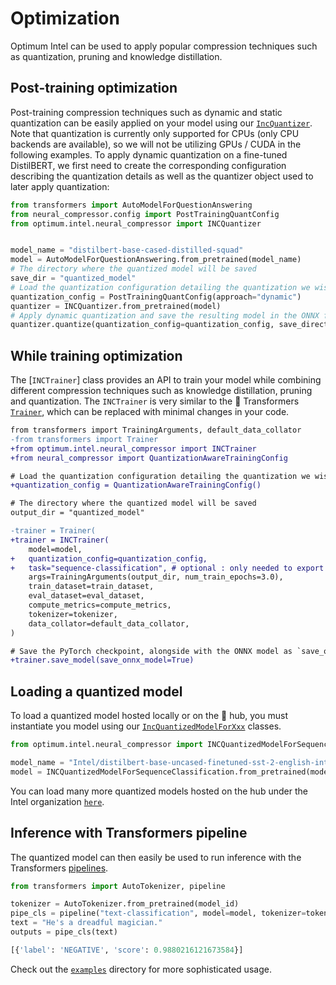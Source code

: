 <!--Copyright 2022 The HuggingFace Team. All rights reserved.

Licensed under the Apache License, Version 2.0 (the "License"); you may not use this file except in compliance with
the License. You may obtain a copy of the License at

http://www.apache.org/licenses/LICENSE-2.0

Unless required by applicable law or agreed to in writing, software distributed under the License is distributed on
an "AS IS" BASIS, WITHOUT WARRANTIES OR CONDITIONS OF ANY KIND, either express or implied. See the License for the
specific language governing permissions and limitations under the License.
-->

# Optimization

Optimum Intel can be used to apply popular compression techniques such as quantization, pruning and knowledge distillation. 

## Post-training optimization

Post-training compression techniques such as dynamic and static quantization can be easily applied on your model using our [`IncQuantizer`](https://huggingface.co/docs/optimum/intel_optimization#optimum.intel.neural_compressor.IncQuantizer).
Note that quantization is currently only supported for CPUs (only CPU backends are available), so we will not be utilizing GPUs / CUDA in the following examples.
To apply dynamic quantization on a fine-tuned DistilBERT, we first need to create the corresponding configuration describing the quantization details as well as the quantizer object used to later apply quantization:

```python
from transformers import AutoModelForQuestionAnswering
from neural_compressor.config import PostTrainingQuantConfig
from optimum.intel.neural_compressor import INCQuantizer


model_name = "distilbert-base-cased-distilled-squad"
model = AutoModelForQuestionAnswering.from_pretrained(model_name)
# The directory where the quantized model will be saved
save_dir = "quantized_model"
# Load the quantization configuration detailing the quantization we wish to apply
quantization_config = PostTrainingQuantConfig(approach="dynamic")
quantizer = INCQuantizer.from_pretrained(model)
# Apply dynamic quantization and save the resulting model in the ONNX format
quantizer.quantize(quantization_config=quantization_config, save_directory=save_dir, save_onnx_model=True)
```


## While training optimization

The [`INCTrainer`] class provides an API to train your model while combining different compression techniques such as knowledge distillation, pruning and quantization.
The `INCTrainer` is very similar to the 🤗 Transformers [`Trainer`](https://huggingface.co/docs/transformers/main/en/main_classes/trainer#trainer), which can be replaced with minimal changes in your code.

```diff
from transformers import TrainingArguments, default_data_collator
-from transformers import Trainer
+from optimum.intel.neural_compressor import INCTrainer
+from neural_compressor import QuantizationAwareTrainingConfig

# Load the quantization configuration detailing the quantization we wish to apply
+quantization_config = QuantizationAwareTrainingConfig()

# The directory where the quantized model will be saved
output_dir = "quantized_model"

-trainer = Trainer(
+trainer = INCTrainer(
    model=model,
+   quantization_config=quantization_config,
+   task="sequence-classification", # optional : only needed to export the model to the ONNX format
    args=TrainingArguments(output_dir, num_train_epochs=3.0),
    train_dataset=train_dataset,
    eval_dataset=eval_dataset,
    compute_metrics=compute_metrics,
    tokenizer=tokenizer,
    data_collator=default_data_collator,
)

# Save the PyTorch checkpoint, alongside with the ONNX model as `save_onnx_model` is set to True
+trainer.save_model(save_onnx_model=True)
```

## Loading a quantized model

To load a quantized model hosted locally or on the 🤗 hub, you must instantiate you model using our [`IncQuantizedModelForXxx`](https://huggingface.co/docs/optimum/intel_optimization#optimum.intel.neural_compressor.quantization.IncQuantizedModel) classes.

```python
from optimum.intel.neural_compressor import INCQuantizedModelForSequenceClassification

model_name = "Intel/distilbert-base-uncased-finetuned-sst-2-english-int8-dynamic"
model = INCQuantizedModelForSequenceClassification.from_pretrained(model_name)
```

You can load many more quantized models hosted on the hub under the Intel organization [`here`](https://huggingface.co/Intel).

## Inference with Transformers pipeline

The quantized model can then easily be used to run inference with the Transformers [pipelines](https://huggingface.co/docs/transformers/main/en/main_classes/pipelines).

```python
from transformers import AutoTokenizer, pipeline

tokenizer = AutoTokenizer.from_pretrained(model_id)
pipe_cls = pipeline("text-classification", model=model, tokenizer=tokenizer)
text = "He's a dreadful magician."
outputs = pipe_cls(text)

[{'label': 'NEGATIVE', 'score': 0.9880216121673584}]
```

Check out the [`examples`](https://github.com/huggingface/optimum-intel/tree/main/examples) directory for more sophisticated usage.
